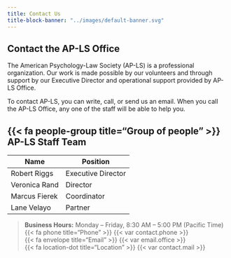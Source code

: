 ```yaml
---
title: Contact Us
title-block-banner: "../images/default-banner.svg"
---
```


## Contact the AP-LS Office

The American Psychology-Law Society (AP-LS) is a professional organization. Our work is made possible by our volunteers and through support by our Executive Director and operational support provided by AP-LS Office.


To contact AP-LS, you can write, call, or send us an email. When you call the AP-LS Office, any one of the staff will be able to help you.

::: {.callout-note appearance="simple"}
## {{< fa people-group title="Group of people" >}} AP-LS Staff Team

| Name               | Position           |
|--------------------|--------------------|
| Robert Riggs       | Executive Director |
| Veronica Rand      | Director           |
| Marcus Fierek      | Coordinator        |
| Lane Velayo        | Partner            |

> <p>**Business Hours:** Monday -- Friday, 8:30 AM -- 5:00 PM (Pacific Time) </br> {{< fa phone title="Phone" >}} {{< var contact.phone >}} </br> {{< fa envelope title="Email" >}} {{< var email.office >}} </br> {{< fa location-dot title="Location" >}} {{< var contact.mail >}} </br></p>
:::
